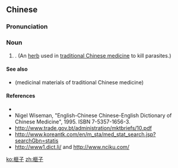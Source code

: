==Chinese==
{{zh-forms}}

===Pronunciation===
{{zh-pron
|m=fěizi
|cat=n
}}

===Noun===
{{zh-noun}}

# {{vern|Chinese torreya|pedia=1}}. (An [[herb]] used in [[traditional Chinese medicine]] to kill parasites.)

====See also====
* {{l|zh|药材}} (medicinal materials of traditional Chinese medicine)

====References====
* {{pedialite|榧子|lang=zh}}
* Nigel Wiseman, "English-Chinese Chinese-English Dictionary of Chinese Medicine", 1995. ISBN 7-5357-1656-3.
* http://www.trade.gov.bt/administration/mktbriefs/10.pdf
* http://www.koreantk.com/en/m_sta/med_stat_search.jsp?searchGbn=statis
* http://www1.dict.li/ and http://www.nciku.com/

[[ko:榧子]]
[[zh:榧子]]